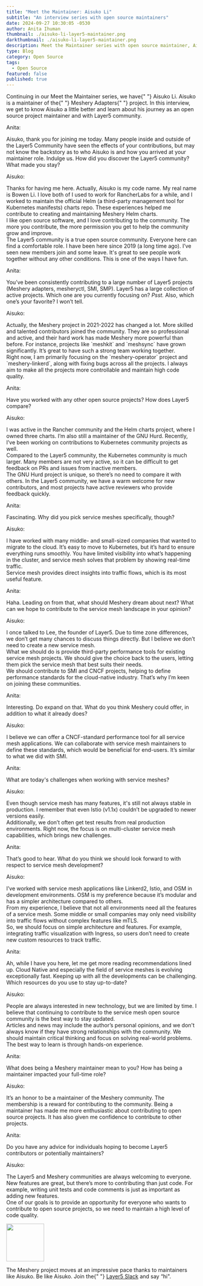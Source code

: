 ```yaml
---
title: "Meet the Maintainer: Aisuko Li"
subtitle: "An interview series with open source maintainers"
date: 2024-09-27 10:30:05 -0530
author: Anita Ihuman
thumbnail: ./aisuko-li-layer5-maintainer.png
darkthumbnail: ./aisuko-li-layer5-maintainer.png
description: Meet the Maintainer series with open source maintainer, Aisuko Li
type: Blog
category: Open Source
tags:
  - Open Source
featured: false
published: true
---
```



<BlogWrapper>
<MeetTheMaintainer>

<div className="intro">
  <p>
    Continuing in our Meet the Maintainer series, we have{" "}
    <Link to="/community/members/aisuko-li">Aisuko Li</Link>. Aisuko is a
    maintainer of the{" "}
    <Link to="/cloud-native-management/meshery"> Meshery Adapters</Link>{" "}
    project. In this interview, we get to know Aisuko a little better and learn
    about his journey as an open source project maintainer and with Layer5
    community.
  </p>
</div>

<div className="interviewer">
  <span>Anita:</span>
  <p>
    Aisuko, thank you for joining me today. Many people inside and outside of
    the Layer5 Community have seen the effects of your contributions, but may
    not know the backstory as to who Aisuko is and how you arrived at your
    maintainer role. Indulge us. How did you discover the Layer5 community? What
    made you stay?
  </p>
</div>

<div className="interviewee">
  <span>Aisuko:</span>
  <p>
    Thanks for having me here. Actually, Aisuko is my code name. My real name is Bowen Li. I love both of 
    I used to work for RancherLabs for a while, and I worked to maintain the official Helm (a third-party management tool for Kubernetes manifests) charts repo. These experiences helped me contribute to creating and maintaining Meshery Helm charts.
    <br />
    I like open source software, and I love contributing to the community.
    The more you contribute, the more permission you get to help the
    community grow and improve.
    <br />
    The Layer5 community is a true open source community. Everyone here can find
    a comfortable role. I have been here since 2019 (a long time ago). I’ve seen
    new members join and some leave. It's great to see people work together without
    any other conditions. This is one of the ways I have fun.
  </p>
</div>

<div className="interviewer">
  <span>Anita:</span>
  <p>
    You’ve been consistently contributing to a large number of Layer5 projects
    (Meshery adapters, mesheryctl, SMI, SMP). Layer5 has a large collection of
    active projects. Which one are you currently focusing on? <i>Psst.</i> Also,
    which one’s your favorite? I won’t tell.
  </p>
</div>

<div className="interviewee">
  <span>Aisuko:</span>
  <p>
    Actually, the Meshery project in 2021-2022 has changed a lot. More skilled and
    talented contributors joined the community. They are so professional and
    active, and their hard work has made Meshery more powerful than before. For
    instance, projects like `meshkit` and `meshsync` have grown significantly.
    It’s great to have such a strong team working together.
    <br />
    Right now, I am primarily focusing on the `meshery-operator` project and
    `meshery-linkerd`, along with fixing bugs across all the projects. I always
    aim to make all the projects more controllable and maintain high code quality.
  </p>
</div>

<div className="interviewer">
  <span>Anita:</span>
  <p>
    Have you worked with any other open source projects? How does Layer5 compare?
  </p>
</div>

<div className="interviewee">
  <span>Aisuko:</span>
  <p>
    I was active in the Rancher community and the Helm charts project, where I owned
    three charts. I’m also still a maintainer of the GNU Hurd. Recently, I’ve been
    working on contributions to Kubernetes community projects as well.
    <br />
    Compared to the Layer5 community, the Kubernetes community is much larger. 
    Many members are not very active, so it can be difficult to get feedback 
    on PRs and issues from inactive members.
    <br />
    The GNU Hurd project is unique, so there’s no need to compare it with others.
    In the Layer5 community, we have a warm welcome for new contributors, and most
    projects have active reviewers who provide feedback quickly.
  </p>
</div>

<div className="interviewer">
  <span>Anita:</span>
  <p>Fascinating. Why did you pick service meshes specifically, though?</p>
</div>

<div className="interviewee">
  <span>Aisuko:</span>
  <p>
    I have worked with many middle- and small-sized companies that wanted to migrate
    to the cloud. It’s easy to move to Kubernetes, but it’s hard to ensure everything
    runs smoothly. You have limited visibility into what’s happening in the cluster,
    and service mesh solves that problem by showing real-time traffic.
    <br />
    Service mesh provides direct insights into traffic flows, which is its most useful feature.
  </p>
</div>

<div className="interviewer">
  <span>Anita:</span>
  <p>
    Haha. Leading on from that, what should Meshery dream about next? What can we hope
    to contribute to the service mesh landscape in your opinion?
  </p>
</div>

<div className="interviewee">
  <span>Aisuko:</span>
  <p>
    I once talked to Lee, the founder of Layer5. Due to time zone differences, we don’t
    get many chances to discuss things directly. But I believe we don’t need to create
    a new service mesh.
    <br />
    What we should do is provide third-party performance tools for existing service
    mesh projects. We should give the choice back to the users, letting them pick the
    service mesh that best suits their needs.
    <br />
    We should contribute to SMI and CNCF projects, helping to define performance standards
    for the cloud-native industry. That’s why I’m keen on joining these communities.
  </p>
</div>

<div className="interviewer">
  <span>Anita:</span>
  <p>
    Interesting. Do expand on that. What do you think Meshery could offer, in addition to what it already does?
  </p>
</div>

<div className="interviewee">
  <span>Aisuko:</span>
  <p>
    I believe we can offer a CNCF-standard performance tool for all service mesh
    applications. We can collaborate with service mesh maintainers to define these
    standards, which would be beneficial for end-users. It’s similar to what we did
    with SMI.
  </p>
</div>

<div className="interviewer">
  <span>Anita:</span>
  <p>What are today's challenges when working with service meshes?</p>
</div>

<div className="interviewee">
  <span>Aisuko:</span>
  <p>
    Even though service mesh has many features, it's still not always stable in production.
    I remember that even Istio (v1.1x) couldn’t be upgraded to newer versions easily.
    <br />
    Additionally, we don’t often get test results from real production environments.
    Right now, the focus is on multi-cluster service mesh capabilities, which brings
    new challenges.
  </p>
</div>

<div className="interviewer">
  <span>Anita:</span>
  <p>
    That’s good to hear. What do you think we should look forward to with respect to service mesh development?
  </p>
</div>

<div className="interviewee">
  <span>Aisuko:</span>
  <p>
    I’ve worked with service mesh applications like Linkerd2, Istio, and OSM in development environments. OSM is my preference because it’s modular and has a simpler architecture compared to others.
    <br />
    From my experience, I believe that not all environments need all the features of a service mesh. Some middle or small companies may only need visibility into traffic flows without complex features like mTLS.
    <br />
    So, we should focus on simple architecture and features. For example, integrating traffic visualization with Ingress, so users don’t need to create new custom resources to track traffic.
  </p>
</div>

<div className="interviewer">
  <span>Anita:</span>
  <p>
    Ah, while I have you here, let me get more reading recommendations lined up.
    Cloud Native and especially the field of service meshes is evolving
    exceptionally fast. Keeping up with all the developments can be challenging.
    Which resources do you use to stay up-to-date?
  </p>
</div>

<div className="interviewee">
  <span>Aisuko:</span>
  <p>
    People are always interested in new technology, but we are limited by time. I believe
    that continuing to contribute to the service mesh open source community is the best way
    to stay updated.
    <br />
    Articles and news may include the author’s personal opinions, and we don't always know
    if they have strong relationships with the community. We should maintain critical thinking
    and focus on solving real-world problems. The best way to learn is through hands-on experience.
  </p>
</div>

<div className="interviewer">
  <span>Anita:</span>
  <p>
    What does being a Meshery maintainer mean to you? How has being a maintainer impacted your full-time role?
  </p>
</div>

<div className="interviewee">
  <span>Aisuko:</span>
  <p>
    It’s an honor to be a maintainer of the Meshery community. The membership
    is a reward for contributing to the community. Being a maintainer has made me
    more enthusiastic about contributing to open source projects. It has also given
    me confidence to contribute to other projects.
  </p>
</div>

<div className="interviewer">
  <span>Anita:</span>
  <p>
    Do you have any advice for individuals hoping to become Layer5 contributors
    or potentially maintainers?
  </p>
</div>

<div className="interviewee">
  <span>Aisuko:</span>
  <p>
    The Layer5 and Meshery communities are always welcoming to everyone.
    New features are great, but there’s more to contributing than just code.
    For example, writing unit tests and code comments is just as important as
    adding new features.
    <br />
    One of our goals is to provide an opportunity for everyone who wants to contribute
    to open source projects, so we need to maintain a high level of code quality.
  </p>
</div>

<div className="note">
  <img src={ForkLift} height="100px" />
  <p>
    The Meshery project moves at an impressive pace thanks to maintainers like
    Aisuko. Be like Aisuko. Join the{" "}
    <a href="https://slack.layer5.io">Layer5 Slack</a> and say “hi".
  </p>
</div>

</MeetTheMaintainer>
</BlogWrapper>
